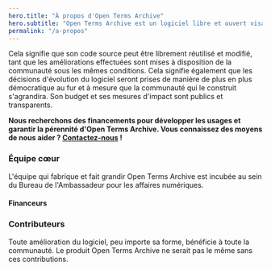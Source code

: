 ```yaml
---
hero.title: "À propos d'Open Terms Archive"
hero.subtitle: "Open Terms Archive est un logiciel libre et ouvert visant à devenir un commun numérique."
permalink: "/a-propos"
---
```


Cela signifie que son code source peut être librement réutilisé et modifié, tant que les améliorations effectuées sont mises à disposition de la communauté sous les mêmes conditions. Cela signifie également que les décisions d'évolution du logiciel seront prises de manière de plus en plus démocratique au fur et à mesure que la communauté qui le construit s'agrandira. Son <Link href="/budget">budget</Link> et ses <Link href="/stats">mesures d'impact</Link> sont publics et transparents.

**Nous recherchons des financements pour développer les usages et garantir la pérennité d'Open Terms Archive. Vous connaissez des moyens de nous aider ? [Contactez-nous](mailto:contact@opentermsarchive.org) !**

### Équipe cœur

L'équipe qui fabrique et fait grandir Open Terms Archive est incubée au sein du Bureau de l'Ambassadeur pour les affaires numériques.

<Contributors type="core" alignX="left" showInfo="true" />

<Contributors subtitle="Alumni" type="alumnis" alignX="left" showInfo="true" className="mb__XL" />

#### Financeurs

<ThumbGallery align="left" small={true} className="mb__XL">
  <ThumbGalleryItem src="/images/contributors/meae.png" width="131" height="119" />
  <ThumbGalleryItem src="/images/contributors/france-relance.png" width="77" height="77" />
  <ThumbGalleryItem src="/images/contributors/nextgen.png" width="171" height="38" />
  <ThumbGalleryItem src="/images/contributors/reset.png" width="101" height="29" />
</ThumbGallery>

### Contributeurs

Toute amélioration du logiciel, peu importe sa forme, bénéficie à toute la communauté. Le produit Open Terms Archive ne serait pas le même sans ces contributions.

<Contributors type="contributors" />

<ThumbGallery>
  <Link href="https://disinfo.quaidorsay.fr" target="_blank" rel="noopener">
      <ThumbGalleryItem src="/images/contributors/ambnum.png" width="158" height="80" />
  </Link>
  <Link href="https://disinformationindex.org/" target="_blank" rel="noopener">
      <ThumbGalleryItem src="/images/contributors/gdi.png" width="150" height="32" />
  </Link>
  <Link href="https://www.peren.gouv.fr/" target="_blank" rel="noopener">
      <ThumbGalleryItem src="/images/contributors/peren.png" width="190" height="126" />
  </Link>
</ThumbGallery>
